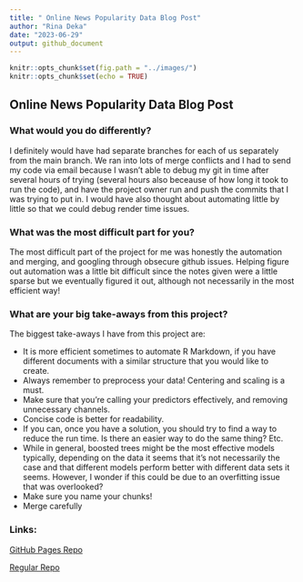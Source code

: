 ```yaml
---
title: " Online News Popularity Data Blog Post"
author: "Rina Deka"
date: "2023-06-29"
output: github_document
---
```


```r
knitr::opts_chunk$set(fig.path = "../images/")
knitr::opts_chunk$set(echo = TRUE)
```

## Online News Popularity Data Blog Post

### What would you do differently?



I definitely would have had separate branches for each of us separately from the main branch. We ran into lots of merge conflicts and I had to send my code via email because I wasn't able to debug my git in time after several hours of trying (several hours also beceause of how long it took to run the code), and have the project owner run and push the commits that I was trying to put in. I would have also thought about automating little by little so that we could debug render time issues. 
 
### What was the most difficult part for you?

The most difficult part of the project for me was honestly the automation and merging, and googling through obsecure github issues. Helping figure out automation was a little bit difficult since the notes given were a little sparse but we eventually figured it out, although not necessarily in the most efficient way! 
 
### What are your big take-aways from this project?

 The biggest take-aways I have from this project are:
 
   - It is more efficient sometimes to automate R Markdown, if you have different documents with a similar structure that you would like to create.
   - Always remember to preprocess your data! Centering and scaling is a must.
   - Make sure that you're calling your predictors effectively, and removing unnecessary channels. 
   - Concise code is better for readability.
   - If you can, once you have a solution, you should try to find a way to reduce the run time. Is there an easier way to do the same thing? Etc.
   - While in general, boosted trees might be the most effective models typically, depending on the data it seems that it's not necessarily the case and that different models perform better with different data sets it seems. However, I wonder if this could be due to an overfitting issue that was overlooked?
   - Make sure you name your chunks! 
   - Merge carefully 

### Links:

[GitHub Pages Repo](https://jessicaayers.github.io/Project-2)

[Regular Repo](https://github.com/jessicaayers/Project-2.git)